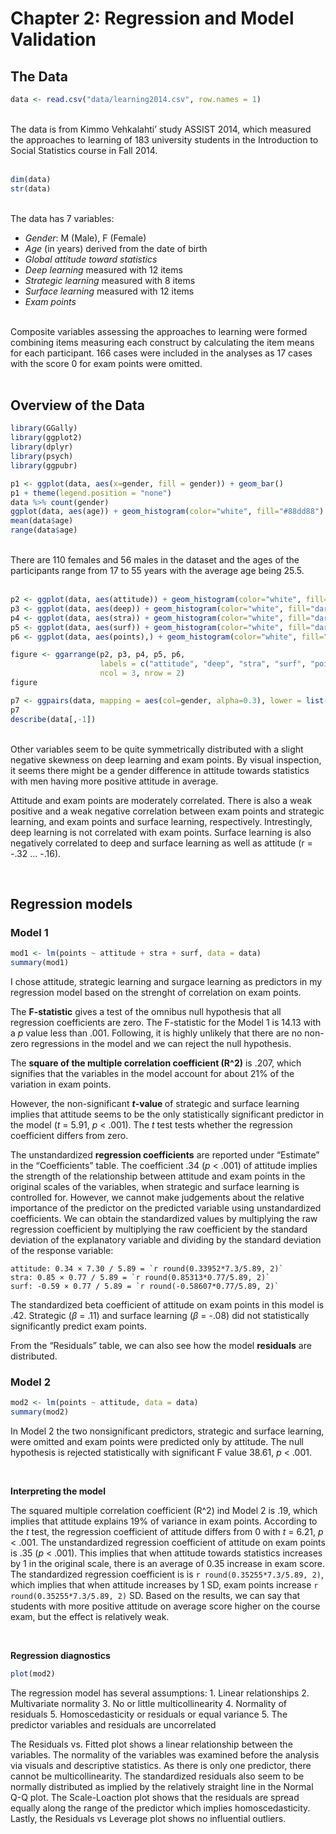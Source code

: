 # Chapter 2: Regression and Model Validation

## The Data
  
```r
data <- read.csv("data/learning2014.csv", row.names = 1)
```
<br/>
The data is from Kimmo Vehkalahti' study ASSIST 2014, which measured the approaches to learning of 183 university students in the Introduction to Social Statistics course in Fall 2014.
<br/><br/>
```r
dim(data)
str(data)
```
<br/>
The data has 7 variables:  
  
* *Gender*: M (Male), F (Female)  
* *Age* (in years) derived from the date of birth  
* *Global attitude toward statistics*
* *Deep learning* measured with 12 items
* *Strategic learning* measured with 8 items 
* *Surface learning* measured with 12 items 
* *Exam points*
<br/><br/>

Composite variables assessing the approaches to learning were formed combining items measuring each construct by calculating the item means for each participant. 166 cases were included in the analyses as 17 cases with the score 0 for exam points were omitted.
<br/><br/>

## Overview of the Data


```r
library(GGally)
library(ggplot2)
library(dplyr)
library(psych)
library(ggpubr)
```

```r
p1 <- ggplot(data, aes(x=gender, fill = gender)) + geom_bar()
p1 + theme(legend.position = "none")
data %>% count(gender)
ggplot(data, aes(age)) + geom_histogram(color="white", fill="#88dd88")
mean(data$age)
range(data$age)
```
<br/>
There are 110 females and 56 males in the dataset and the ages of the participants range from 17 to 55 years with the average age being 25.5. 
<br/><br/>

```r
p2 <- ggplot(data, aes(attitude)) + geom_histogram(color="white", fill="darkturquoise", binwidth = 2)
p3 <- ggplot(data, aes(deep)) + geom_histogram(color="white", fill="darkturquoise", binwidth = 0.2)
p4 <- ggplot(data, aes(stra)) + geom_histogram(color="white", fill="darkturquoise", binwidth = 0.2)
p5 <- ggplot(data, aes(surf)) + geom_histogram(color="white", fill="darkturquoise", binwidth = 0.2)
p6 <- ggplot(data, aes(points),) + geom_histogram(color="white", fill="darkturquoise", binwidth = 2)

figure <- ggarrange(p2, p3, p4, p5, p6,
                    labels = c("attitude", "deep", "stra", "surf", "points"),
                    ncol = 3, nrow = 2)
figure

p7 <- ggpairs(data, mapping = aes(col=gender, alpha=0.3), lower = list(combo = wrap("facethist", bins = 20)))
p7
describe(data[,-1])
```

<br/>
Other variables seem to be quite symmetrically distributed with a slight negative skewness on deep learning and exam points. By visual inspection, it seems there might be a gender difference in attitude towards statistics with men having more positive attitude in average.

Attitude and exam points are moderately correlated. There is also a weak positive and a weak negative correlation between exam points and strategic learning, and exam points and surface learning, respectively. Intrestingly, deep learning is not correlated with exam points. Surface learning is also negatively correlated to deep and surface learning as well as attitude (r = -.32 ... -.16).

<br/>

## Regression models

### Model 1

```r
mod1 <- lm(points ~ attitude + stra + surf, data = data)
summary(mod1)
```

I chose attitude, strategic learning and surgace learning as predictors in my regression model based on the strenght of correlation on exam points.

The **F-statistic** gives a test of the omnibus null hypothesis that all regression coefficients are zero. The F-statistic for the Model 1 is 14.13 with a _p_ value less than .001. Following, it is highly unlikely that there are no non-zero regressions in the model and we can reject the null hypothesis.

The **square of the multiple correlation coefficient (R^2)** is .207, which signifies that the variables in the model account for about 21% of the variation in exam points.

However, the non-significant **_t_-value ** of strategic and surface learning implies that attitude seems to be the only statistically significant predictor in the model (*t* = 5.91, _p_ < .001). The _t_ test tests whether the regression coefficient differs from zero.

The unstandardized **regression coefficients** are reported under "Estimate" in the "Coefficients" table. The coefficient .34 (*p* < .001) of attitude implies the strength of the relationship between attitude and exam points in the original scales of the variables, when strategic and surface learning is controlled for. However, we cannot make judgements about the relative importance of the predictor on the predicted variable using unstandardized coefficients. We can obtain the standardized values by multiplying the raw regression coefficient by multiplying the raw coefficient by the standard deviation of the explanatory variable and dividing by the standard deviation of the response variable:

    attitude: 0.34 × 7.30 / 5.89 = `r round(0.33952*7.3/5.89, 2)`
    stra: 0.85 × 0.77 / 5.89 = `r round(0.85313*0.77/5.89, 2)`
    surf: -0.59 × 0.77 / 5.89 = `r round(-0.58607*0.77/5.89, 2)`

The standardized beta coefficient of attitude on exam points in this model is .42. Strategic (*β* = .11) and surface learning (*β* = -.08) did not statistically significantly predict exam points.

From the "Residuals" table, we can also see how the model **residuals** are distributed.

### Model 2

```r
mod2 <- lm(points ~ attitude, data = data)
summary(mod2)
```

In Model 2 the two nonsignificant predictors, strategic and surface learning, were omitted and exam points were predicted only by attitude. The null hypothesis is rejected statistically with significant F value 38.61, *p* < .001.

<br/>

**Interpreting the model**

The squared multiple correlation coefficient (R^2) ind Model 2 is .19, which implies that attitude explains 19% of variance in exam points. According to the *t* test, the regression coefficient of attitude differs from 0 with _t_ = 6.21, _p_ < .001. The unstandardized regression coefficient of attitude on exam points is .35 (*p* < .001). This implies that when attitude towards statistics increases by 1 in the original scale, there is an average of 0.35 increase in exam score. The standardized regression coefficient is is `r round(0.35255*7.3/5.89, 2)`, which implies  that when attitude increases by 1 SD, exam points increase `r round(0.35255*7.3/5.89, 2)` SD. Based on the results, we can say that students with more positive attitude on average score higher on the course exam, but the effect is relatively weak.

<br/>

**Regression diagnostics**

```r
plot(mod2)
```

The regression model has several assumptions:
1. Linear relationships
2. Multivariate normality
3. No or little multicollinearity
4. Normality of residuals
5. Homoscedasticity or residuals or equal variance
5. The predictor variables and residuals are uncorrelated

The Residuals vs. Fitted plot shows a linear relationship between the variables.
The normality of the variables was examined before the analysis via visuals and descriptive statistics. As there is only one predictor, there cannot be multicollinearity. The standardized residuals also seem to be normally distributed as implied by the relatively straight line in the Normal Q-Q plot. The Scale-Loaction plot shows that the residuals are spread equally along the range of the predictor which implies homoscedasticity. Lastly, the Residuals vs Leverage plot shows no influential outliers.

<br/> <br/>